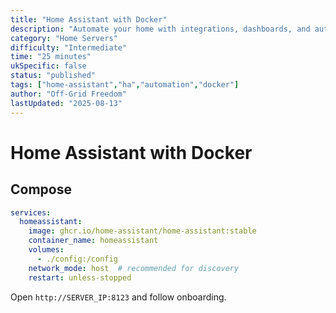 ```yaml
---
title: "Home Assistant with Docker"
description: "Automate your home with integrations, dashboards, and automations."
category: "Home Servers"
difficulty: "Intermediate"
time: "25 minutes"
ukSpecific: false
status: "published"
tags: ["home-assistant","ha","automation","docker"]
author: "Off-Grid Freedom"
lastUpdated: "2025-08-13"
---
```


# Home Assistant with Docker

## Compose

```yaml
services:
  homeassistant:
    image: ghcr.io/home-assistant/home-assistant:stable
    container_name: homeassistant
    volumes:
      - ./config:/config
    network_mode: host  # recommended for discovery
    restart: unless-stopped
```

Open `http://SERVER_IP:8123` and follow onboarding.
